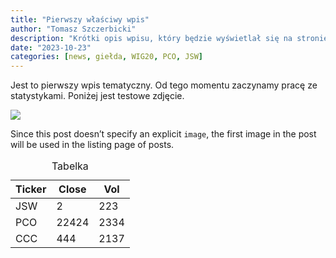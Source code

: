 ---
title: "Pierwszy właściwy wpis"
author: "Tomasz Szczerbicki"
description: "Krótki opis wpisu, który będzie wyświetlał się na stronie głównej. Należy pamiętać o stosowaniu takiego standardu."
date: "2023-10-23"
categories: [news, giełda, WIG20, PCO, JSW]
---

Jest to pierwszy wpis tematyczny. Od tego momentu zaczynamy pracę ze statystykami. Poniżej jest testowe zdjęcie.

![](thumbnail.jpg)

Since this post doesn't specify an explicit `image`, the first image in the post will be used in the listing page of posts.

| Ticker | Close | Vol  |
|--------|-------|------|
| JSW    | 2     | 223  |
| PCO    | 22424 | 2334 |
| CCC    | 444   | 2137 |

: Tabelka
